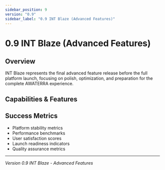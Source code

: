```yaml
---
sidebar_position: 9
version: "0.9"
sidebar_label: "0.9 INT Blaze (Advanced Features)"
---
```



# 0.9 INT Blaze (Advanced Features)

## Overview
INT Blaze represents the final advanced feature release before the full platform launch, focusing on polish, optimization, and preparation for the complete AWATERRA experience.

## Capabilities & Features

<VersionFeatureList version="0.9" />

## Success Metrics
- Platform stability metrics
- Performance benchmarks
- User satisfaction scores
- Launch readiness indicators
- Quality assurance metrics

---

*Version 0.9 INT Blaze - Advanced Features*
